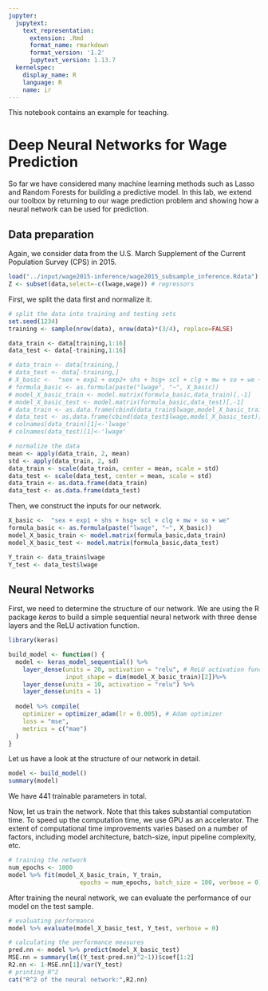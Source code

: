 ```yaml
---
jupyter:
  jupytext:
    text_representation:
      extension: .Rmd
      format_name: rmarkdown
      format_version: '1.2'
      jupytext_version: 1.13.7
  kernelspec:
    display_name: R
    language: R
    name: ir
---
```


<!-- #region -->


This notebook contains an example for teaching.

<!-- #endregion -->

<!-- #region _uuid="051d70d956493feee0c6d64651c6a088724dca2a" _execution_state="idle" -->
# Deep Neural Networks for Wage Prediction
<!-- #endregion -->

So far we have considered many machine learning methods such as Lasso and Random Forests for building a predictive model. In this lab, we extend our toolbox by returning to our wage prediction problem and showing how a neural network can be used for prediction.


## Data preparation


Again, we consider data from the U.S. March Supplement of the Current Population Survey (CPS) in 2015.

```r
load("../input/wage2015-inference/wage2015_subsample_inference.Rdata")
Z <- subset(data,select=-c(lwage,wage)) # regressors
```

First, we split the data first and normalize it.

```r
# split the data into training and testing sets
set.seed(1234)
training <- sample(nrow(data), nrow(data)*(3/4), replace=FALSE)

data_train <- data[training,1:16]
data_test <- data[-training,1:16]

# data_train <- data[training,]
# data_test <- data[-training,]
# X_basic <-  "sex + exp1 + exp2+ shs + hsg+ scl + clg + mw + so + we + occ2+ ind2"
# formula_basic <- as.formula(paste("lwage", "~", X_basic))
# model_X_basic_train <- model.matrix(formula_basic,data_train)[,-1]
# model_X_basic_test <- model.matrix(formula_basic,data_test)[,-1]
# data_train <- as.data.frame(cbind(data_train$lwage,model_X_basic_train))
# data_test <- as.data.frame(cbind(data_test$lwage,model_X_basic_test))
# colnames(data_train)[1]<-'lwage'
# colnames(data_test)[1]<-'lwage'
```

```r
# normalize the data
mean <- apply(data_train, 2, mean)
std <- apply(data_train, 2, sd)
data_train <- scale(data_train, center = mean, scale = std)
data_test <- scale(data_test, center = mean, scale = std)
data_train <- as.data.frame(data_train)
data_test <- as.data.frame(data_test)
```

Then, we construct the inputs for our network.

```r
X_basic <-  "sex + exp1 + shs + hsg+ scl + clg + mw + so + we"
formula_basic <- as.formula(paste("lwage", "~", X_basic))
model_X_basic_train <- model.matrix(formula_basic,data_train)
model_X_basic_test <- model.matrix(formula_basic,data_test)

Y_train <- data_train$lwage
Y_test <- data_test$lwage
```

## Neural Networks


First, we need to determine the structure of our network. We are using the R package *keras* to build a simple sequential neural network with three dense layers and the ReLU activation function.

```r
library(keras)

build_model <- function() {
  model <- keras_model_sequential() %>% 
    layer_dense(units = 20, activation = "relu", # ReLU activation function
                input_shape = dim(model_X_basic_train)[2])%>% 
    layer_dense(units = 10, activation = "relu") %>% 
    layer_dense(units = 1) 
  
  model %>% compile(
    optimizer = optimizer_adam(lr = 0.005), # Adam optimizer
    loss = "mse", 
    metrics = c("mae")
  )
}
```

Let us have a look at the structure of our network in detail.

```r
model <- build_model()
summary(model)
```

We have $441$ trainable parameters in total.


Now, let us train the network. Note that this takes substantial computation time. To speed up the computation time, we use GPU as an accelerator. The extent of computational time improvements varies based on a number of factors, including model architecture, batch-size, input pipeline complexity, etc.

```r
# training the network 
num_epochs <- 1000
model %>% fit(model_X_basic_train, Y_train,
                    epochs = num_epochs, batch_size = 100, verbose = 0)
```

After training the neural network, we can evaluate the performance of our model on the test sample.

```r
# evaluating performance
model %>% evaluate(model_X_basic_test, Y_test, verbose = 0)
```

```r
# calculating the performance measures
pred.nn <- model %>% predict(model_X_basic_test)
MSE.nn = summary(lm((Y_test-pred.nn)^2~1))$coef[1:2]
R2.nn <- 1-MSE.nn[1]/var(Y_test)
# printing R^2
cat("R^2 of the neural network:",R2.nn)
```
